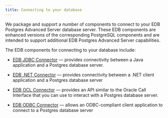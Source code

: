 ```yaml
---
title: Connecting to your database
---
```


We package and support a number of components to connect to your EDB Postgres Advanced Server database server. These EDB components are enhanced versions of the corresponding PostgreSQL components and are intended to support additional EDB Postgres Advanced Server capabilities.     

The EDB components for connecting to your database include:

- [EDB JDBC Connector](/jdbc_connector/latest/) &mdash; provides connectivity between a Java application and a Postgres database server. 

- [EDB .NET Connector](/net_connector/latest/) &mdash; provides connectivity between a .NET client application and a Postgres database server

- [EDB OCL Connector](/jdbc_connector/latest/) &mdash; provides an API similar to the Oracle Call Interface that you can use to interact with a Postgres database server.

- [EDB ODBC Connector](/odbc_connector/latest/) &mdash; allows an ODBC-compliant client application to connect to a Postgres database server




